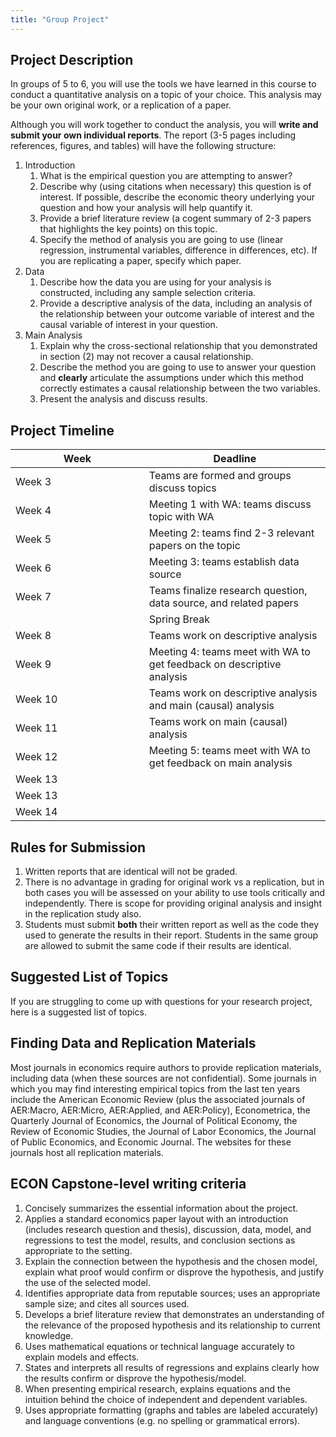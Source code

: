 ```yaml
---
title: "Group Project"
---
```


## Project Description

In groups of 5 to 6, you will use the tools we have learned in this course to conduct a quantitative analysis on a topic of your choice. This analysis may be your own original work, or a replication of a paper.

Although you will work together to conduct the analysis, you will **write and submit your own individual reports**. The report (3-5 pages including references, figures, and tables) will have the following structure:

1. Introduction
   1. What is the empirical question you are attempting to answer?
   2. Describe why (using citations when necessary) this question is of interest. If possible, describe the economic theory underlying your question and how your analysis will help quantify it.
   3. Provide a brief literature review (a cogent summary of 2-3 papers that highlights the key points) on this topic.
   4. Specify the method of analysis you are going to use (linear regression, instrumental variables, difference in differences, etc). If you are replicating a paper, specify which paper.
2. Data
   1. Describe how the data you are using for your analysis is constructed, including any sample selection criteria.
   2. Provide a descriptive analysis of the data, including an analysis of the relationship between your outcome variable of interest and the causal variable of interest in your question.
3. Main Analysis
   1. Explain why the cross-sectional relationship that you demonstrated in section (2) may not recover a causal relationship.
   2. Describe the method you are going to use to answer your question and **clearly** articulate the assumptions under which this method correctly estimates a causal relationship between the two variables.
   3. Present the analysis and discuss results.

## Project Timeline

| Week | Deadline |
| ------ | -------- |
| Week 3 | Teams are formed and groups discuss topics |
| Week 4 | Meeting 1 with WA: teams discuss topic with WA | 
| Week 5 | Meeting 2: teams find 2-3 relevant papers on the topic |
| Week 6 | Meeting 3: teams establish data source |
| Week 7 | Teams finalize research question, data source, and related papers |
|        | Spring Break
| Week 8 | Teams work on descriptive analysis |
| Week 9 | Meeting 4: teams meet with WA to get feedback on descriptive analysis |
| Week 10 | Teams work on descriptive analysis and main (causal) analysis |
| Week 11 | Teams work on main (causal) analysis |
| Week 12 | Meeting 5: teams meet with WA to get feedback on main analysis |
| Week 13 | |
| Week 13 | |
| Week 14 | |


## Rules for Submission

1. Written reports that are identical will not be graded.
2. There is no advantage in grading for original work vs a replication, but in both cases you will be assessed on your ability to use tools critically and independently. There is scope for providing original analysis and insight in the replication study also. 
3. Students must submit **both** their written report as well as the code they used to generate the results in their report. Students in the same group are allowed to submit the same code if their results are identical.

## Suggested List of Topics

If you are struggling to come up with questions for your research project, here is a suggested list of topics.



## Finding Data and Replication Materials

Most journals in economics require authors to provide replication materials, including data (when these sources are not confidential). Some journals in which you may find interesting empirical topics from the last ten years include the American Economic Review (plus the associated journals of AER:Macro, AER:Micro, AER:Applied, and AER:Policy), Econometrica, the Quarterly Journal of Economics, the Journal of Political Economy, the Review of Economic Studies, the Journal of Labor Economics, the Journal of Public Economics, and Economic Journal. The websites for these journals host all replication materials. 

## ECON Capstone-level writing criteria

1. Concisely summarizes the essential information about the project.
2. Applies a standard economics paper layout with an introduction (includes research question and thesis), discussion, data, model, and regressions to test the model, results, and conclusion sections as appropriate to the setting.
3. Explain the connection between the hypothesis and the chosen model, explain what proof would confirm or disprove the hypothesis, and justify the use of the selected model.
4. Identifies appropriate data from reputable sources; uses an appropriate sample size; and cites all sources used.
5. Develops a brief literature review that demonstrates an understanding of the relevance of the proposed hypothesis and its relationship to current knowledge.
6. Uses mathematical equations or technical language accurately to explain models and effects.
7. States and interprets all results of regressions and explains clearly how the results confirm or disprove the hypothesis/model. 
8. When presenting empirical research, explains equations and the intuition behind the choice of independent and dependent variables.
9. Uses appropriate formatting (graphs and tables are labeled accurately) and language conventions (e.g. no spelling or grammatical errors).